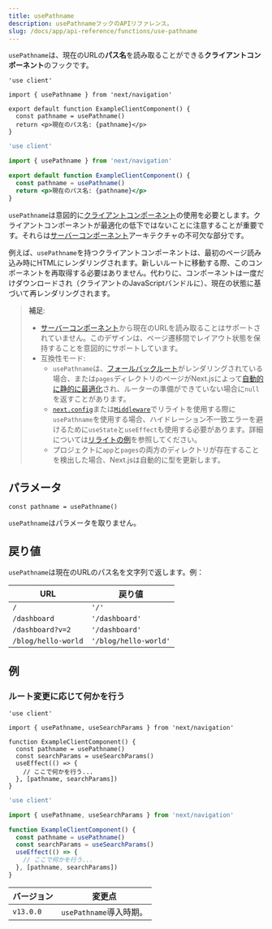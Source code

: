 ```yaml
---
title: usePathname
description: usePathnameフックのAPIリファレンス。
slug: /docs/app/api-reference/functions/use-pathname
---
```


`usePathname`は、現在のURLの**パス名**を読み取ることができる**クライアントコンポーネント**のフックです。

```tsx filename="app/example-client-component.tsx" switcher
'use client'

import { usePathname } from 'next/navigation'

export default function ExampleClientComponent() {
  const pathname = usePathname()
  return <p>現在のパス名: {pathname}</p>
}
```

```jsx filename="app/example-client-component.js" switcher
'use client'

import { usePathname } from 'next/navigation'

export default function ExampleClientComponent() {
  const pathname = usePathname()
  return <p>現在のパス名: {pathname}</p>
}
```

`usePathname`は意図的に[クライアントコンポーネント](/docs/app/building-your-application/rendering/client-components)の使用を必要とします。クライアントコンポーネントが最適化の低下ではないことに注意することが重要です。それらは[サーバーコンポーネント](/docs/app/building-your-application/rendering/server-components)アーキテクチャの不可欠な部分です。

例えば、`usePathname`を持つクライアントコンポーネントは、最初のページ読み込み時にHTMLにレンダリングされます。新しいルートに移動する際、このコンポーネントを再取得する必要はありません。代わりに、コンポーネントは一度だけダウンロードされ（クライアントのJavaScriptバンドルに）、現在の状態に基づいて再レンダリングされます。

> **補足**:
>
> - [サーバーコンポーネント](/docs/app/building-your-application/rendering/server-components)から現在のURLを読み取ることはサポートされていません。このデザインは、ページ遷移間でレイアウト状態を保持することを意図的にサポートしています。
> - 互換性モード:
>   - `usePathname`は、[フォールバックルート](/docs/pages/api-reference/functions/get-static-paths#fallback-true)がレンダリングされている場合、または`pages`ディレクトリのページがNext.jsによって[自動的に静的に最適化](/docs/pages/building-your-application/rendering/automatic-static-optimization)され、ルーターの準備ができていない場合に`null`を返すことがあります。
>   - [`next.config`](/docs/app/api-reference/config/next-config-js/rewrites)または[`Middleware`](/docs/app/building-your-application/routing/middleware)でリライトを使用する際に`usePathname`を使用する場合、ハイドレーション不一致エラーを避けるために`useState`と`useEffect`も使用する必要があります。詳細については[リライトの例](https://github.com/vercel/next.js/tree/canary/examples/rewrites)を参照してください。
>   - プロジェクトに`app`と`pages`の両方のディレクトリが存在することを検出した場合、Next.jsは自動的に型を更新します。

## パラメータ

```tsx
const pathname = usePathname()
```

`usePathname`はパラメータを取りません。

## 戻り値

`usePathname`は現在のURLのパス名を文字列で返します。例：

| URL                 | 戻り値                  |
| ------------------- | --------------------- |
| `/`                 | `'/'`                 |
| `/dashboard`        | `'/dashboard'`        |
| `/dashboard?v=2`    | `'/dashboard'`        |
| `/blog/hello-world` | `'/blog/hello-world'` |

## 例

### ルート変更に応じて何かを行う

```tsx filename="app/example-client-component.tsx" switcher
'use client'

import { usePathname, useSearchParams } from 'next/navigation'

function ExampleClientComponent() {
  const pathname = usePathname()
  const searchParams = useSearchParams()
  useEffect(() => {
    // ここで何かを行う...
  }, [pathname, searchParams])
}
```

```jsx filename="app/example-client-component.js" switcher
'use client'

import { usePathname, useSearchParams } from 'next/navigation'

function ExampleClientComponent() {
  const pathname = usePathname()
  const searchParams = useSearchParams()
  useEffect(() => {
    // ここで何かを行う...
  }, [pathname, searchParams])
}
```

| バージョン   | 変更点                   |
| --------- | ------------------------- |
| `v13.0.0` | `usePathname`導入時期。 |
